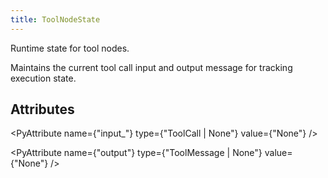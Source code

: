 ```yaml
---
title: ToolNodeState
---
```


Runtime state for tool nodes.

Maintains the current tool call input and output message
for tracking execution state.

## Attributes

<PyAttribute name={"input_"} type={"ToolCall | None"} value={"None"} />

<PyAttribute name={"output"} type={"ToolMessage | None"} value={"None"} />
